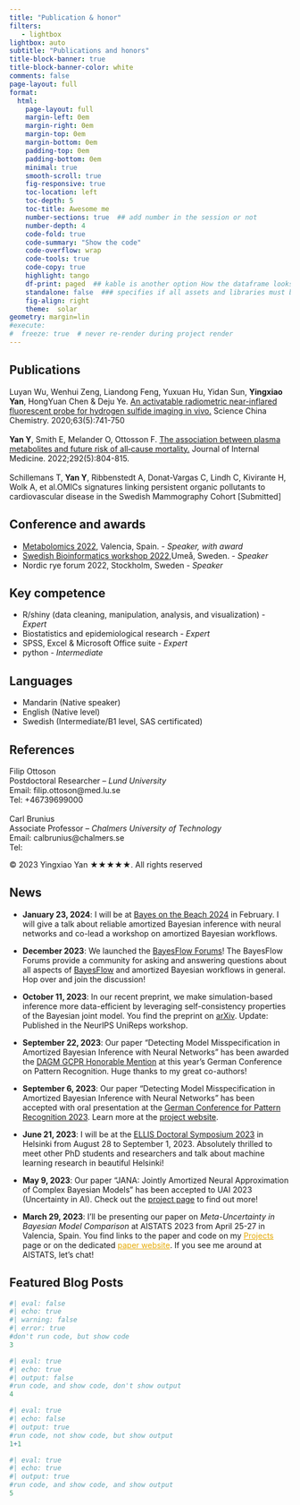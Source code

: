```yaml
---
title: "Publication & honor"
filters:
   - lightbox
lightbox: auto
subtitle: "Publications and honors"
title-block-banner: true
title-block-banner-color: white
comments: false
page-layout: full
format:
  html: 
    page-layout: full
    margin-left: 0em
    margin-right: 0em
    margin-top: 0em
    margin-bottom: 0em
    padding-top: 0em
    padding-bottom: 0em
    minimal: true
    smooth-scroll: true
    fig-responsive: true
    toc-location: left
    toc-depth: 5
    toc-title: Awesome me
    number-sections: true  ## add number in the session or not
    number-depth: 4
    code-fold: true
    code-summary: "Show the code"
    code-overflow: wrap
    code-tools: true
    code-copy: true
    highlight: tango
    df-print: paged  ## kable is another option How the dataframe looks like 
    standalone: false  ### specifies if all assets and libraries must be integrated into the output html file as a standalone document.
    fig-align: right
    theme:  solar
geometry: margin=lin  
#execute:
#  freeze: true  # never re-render during project render
---
```


## Publications

Luyan Wu, Wenhui Zeng, Liandong Feng, Yuxuan Hu, Yidan Sun, <strong>Yingxiao Yan</strong>, HongYuan Chen & Deju Ye. <a href="https://onlinelibrary.wiley.com/doi/10.1111/joim.13540">An activatable radiometric near-inflared fluorescent probe for hydrogen sulfide imaging in vivo.</a> Science China Chemistry. 2020;63(5):741-750 <br /> <br /> <strong>Yan Y</strong>, Smith E, Melander O, Ottosson F. <a href="https://link.springer.com/article/10.1007/s11426-019-9689-4#citeas">The association between plasma metabolites and future risk of all‐cause mortality.</a> Journal of Internal Medicine. 2022;292(5):804-815. <br /> <br /> Schillemans T, <strong>Yan Y</strong>, Ribbenstedt A, Donat-Vargas C, Lindh C, Kivirante H, Wolk A, et al.OMICs signatures linking persistent organic pollutants to cardiovascular disease in the Swedish Mammography Cohort \[Submitted\]

## Conference and awards

<ul>

<li><a href="https://www.metabolomics2022.org/">Metabolomics 2022</a>, Valencia, Spain. <em>- Speaker, with award</em></li>

<li><a href="https://www.sbw2022.com/">Swedish Bioinformatics workshop 2022</a>,Umeå, Sweden. <em>- Speaker</em></li>

<li>Nordic rye forum 2022, Stockholm, Sweden <em>- Speaker</em></li>

</ul>

## Key competence

<ul>

<li>R/shiny (data cleaning, manipulation, analysis, and visualization) <em>- Expert</em></li>

<li>Biostatistics and epidemiological research <em>- Expert</em></li>

<li>SPSS, Excel & Microsoft Office suite <em>- Expert</em></li>

<li>python <em>- Intermediate</em></li>

</ul>

## Languages

<ul>

<li>Mandarin (Native speaker)</li>

<li>English (Native level)</li>

<li>Swedish (Intermediate/B1 level, SAS certificated)</li>

</ul>

## References

Filip Ottoson <br />Postdoctoral Researcher – <em>Lund University</em> <br />Email: filip.ottoson\@med.lu.se <br />Tel: +46739699000 <br /> <br />Carl Brunius <br />Associate Professor – <em>Chalmers University of Technology</em> <br />Email: calbrunius\@chalmers.se <br />Tel:

<footer>

<p>© 2023 Yingxiao Yan ★★★★★. All rights reserved</p>

</footer>

::: {#news}
## News

-   **January 23, 2024**: I will be at [Bayes on the Beach 2024](https://research.qut.edu.au/qutcds/bayes-onthe-beach/) in February. I will give a talk about reliable amortized Bayesian inference with neural networks and co-lead a workshop on amortized Bayesian workflows.

-   **December 2023**: We launched the [BayesFlow Forums](https://discuss.bayesflow.org/)! The BayesFlow Forums provide a community for asking and answering questions about all aspects of [BayesFlow](https://www.bayesflow.org) and amortized Bayesian workflows in general. Hop over and join the discussion!

-   **October 11, 2023**: In our recent preprint, we make simulation-based inference more data-efficient by leveraging self-consistency properties of the Bayesian joint model. You find the preprint on [arXiv](https://arxiv.org/abs/2310.04395). Update: Published in the NeurIPS UniReps workshop.

-   **September 22, 2023**: Our paper "Detecting Model Misspecification in Amortized Bayesian Inference with Neural Networks" has been awarded the [DAGM GCPR Honorable Mention](https://x.com/MarvinSchmittML/status/1706281145501933850) at this year's German Conference on Pattern Recognition. Huge thanks to my great co-authors!

-   **September 6, 2023**: Our paper "Detecting Model Misspecification in Amortized Bayesian Inference with Neural Networks" has been accepted with oral presentation at the [German Conference for Pattern Recognition 2023](https://www.dagm-gcpr.de/year/2023). Learn more at the [project website](projects/#sbi-model-misspecification).

-   **June 21, 2023**: I will be at the [ELLIS Doctoral Symposium 2023](https://ellis.eu/events/ellis-doctoral-symposium-2023) in Helsinki from August 28 to September 1, 2023. Absolutely thrilled to meet other PhD students and researchers and talk about machine learning research in beautiful Helsinki!

-   **May 9, 2023**: Our paper "JANA: Jointly Amortized Neural Approximation of Complex Bayesian Models" has been accepted to UAI 2023 (Uncertainty in AI). Check out the [project page](projects/#jana-jointly-amortized-neural-approximation-of-complex-bayesian-models) to find out more!

-   **March 29, 2023**: I'll be presenting our paper on *Meta-Uncertainty in Bayesian Model Comparison* at AISTATS 2023 from April 25-27 in Valencia, Spain. You find links to the paper and code on my <a href="projects/index.qmd#meta-uncertainty-BMC" target="_blank" style="color: #E6AA04;">Projects</a> page or on the dedicated <a href="https://meta-uncertainty.github.io/" target="_blank" style="color: #E6AA04;">paper website</a>. If you see me around at AISTATS, let's chat!
:::

## Featured Blog Posts

::: {#blog-listing}
:::

```r
#| eval: false
#| echo: true
#| warning: false
#| error: true
#don't run code, but show code
3
```

```r
#| eval: true
#| echo: true
#| output: false
#run code, and show code, don't show output
4
```

```r
#| eval: true
#| echo: false
#| output: true
#run code, not show code, but show output
1+1
```

```r
#| eval: true
#| echo: true
#| output: true
#run code, and show code, and show output
5
```
